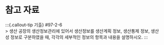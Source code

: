 # 참고 자료 {#sec-reference .unnumbered .appendix}

:::{.callout-tip 기출}
#97-2-6  
> 생산 공장의 생산정보관리에 있어서 생산정보를 생산계획 정보, 생산통제 정보, 생산성 정보로 구분하였을 때, 각각의 세부적인 정보의 항목과 내용을 설명하시오.
:::
